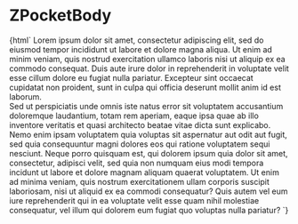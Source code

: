 
<Meta title="Myz/Pocket/ZPocketBody" component="z-pocket-body" />

# ZPocketBody

<Preview>
  <Story name="z-pocket-body">
    {html`<z-pocket-body
      pocketid="${text("pocketid", "my-pocket")}"
      status="${select(
        "status",
        { preview: "preview", open: "open", closed: "closed" },
        "preview"
      )}"
    >
      Lorem ipsum dolor sit amet, consectetur adipiscing elit, sed do eiusmod
      tempor incididunt ut labore et dolore magna aliqua. Ut enim ad minim
      veniam, quis nostrud exercitation ullamco laboris nisi ut aliquip ex ea
      commodo consequat. Duis aute irure dolor in reprehenderit in voluptate
      velit esse cillum dolore eu fugiat nulla pariatur. Excepteur sint occaecat
      cupidatat non proident, sunt in culpa qui officia deserunt mollit anim id
      est laborum.<br />
      Sed ut perspiciatis unde omnis iste natus error sit voluptatem accusantium
      doloremque laudantium, totam rem aperiam, eaque ipsa quae ab illo
      inventore veritatis et quasi architecto beatae vitae dicta sunt explicabo.
      Nemo enim ipsam voluptatem quia voluptas sit aspernatur aut odit aut
      fugit, sed quia consequuntur magni dolores eos qui ratione voluptatem
      sequi nesciunt. Neque porro quisquam est, qui dolorem ipsum quia dolor sit
      amet, consectetur, adipisci velit, sed quia non numquam eius modi tempora
      incidunt ut labore et dolore magnam aliquam quaerat voluptatem. Ut enim ad
      minima veniam, quis nostrum exercitationem ullam corporis suscipit
      laboriosam, nisi ut aliquid ex ea commodi consequatur? Quis autem vel eum
      iure reprehenderit qui in ea voluptate velit esse quam nihil molestiae
      consequatur, vel illum qui dolorem eum fugiat quo voluptas nulla pariatur?
    </z-pocket-body>`}
  </Story>
</Preview>

<Props of="z-pocket-body" />
